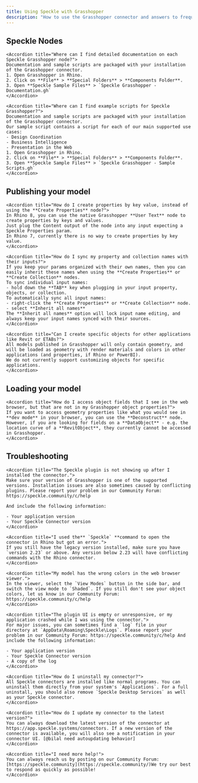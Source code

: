 ```yaml
---
title: Using Speckle with Grasshopper
description: "How to use the Grasshopper connector and answers to frequently asked questions"
---
```


## Speckle Nodes

<AccordionGroup>

    <Accordion title="Where can I find detailed documentation on each Speckle Grasshopper node?">
    Documentation and sample scripts are packaged with your installation of the Grasshopper connector.
    1. Open Grasshopper in Rhino.
    2. Click on **File** > **Special Folders** > **Components Folder**.
    3. Open **Speckle Sample Files** > `Speckle Grasshopper - Documentation.gh`
    </Accordion>

    <Accordion title="Where can I find example scripts for Speckle Grasshopper?">
    Documentation and sample scripts are packaged with your installation of the Grasshopper connector.
    Our sample script contains a script for each of our main supported use cases:
    - Design Coordination
    - Business Intelligence
    - Presentation in the Web
    1. Open Grasshopper in Rhino.
    2. Click on **File** > **Special Folders** > **Components Folder**.
    3. Open **Speckle Sample Files** > `Speckle Grasshopper - Sample Scripts.gh`
    </Accordion>

</AccordionGroup>    


## Publishing your model

<AccordionGroup>

    <Accordion title="How do I create properties by key value, instead of using the **Create Properties** node?">
    In Rhino 8, you can use the native Grasshopper **User Text** node to create properties by keys and values.
    Just plug the Content output of the node into any input expecting a Speckle Properties param. 
    In Rhino 7, currently there is no way to create properties by key value.
    </Accordion>

    <Accordion title="How do I sync my property and collection names with their inputs?">
    If you keep your params organized with their own names, then you can easily inherit these names when using the **Create Properties** or **Create Collection** nodes.
    To sync individual input names:
    - hold down the **TAB** key when plugging in your input property, objects, or collection.
    To automatically sync all input names:
    - right-click the **Create Properties** or **Create Collection** node.
    - select **Inherit all names**
    The **Inherit all names** option will lock input name editing, and always keep your input names synced with their sources.
    </Accordion>

    <Accordion title="Can I create specific objects for other applications like Revit or ETABs?">
    All models published in Grasshopper will only contain geometry, and will be loaded as geometry with render materials and colors in other applications (and properties, if Rhino or PowerBI). 
    We do not currently support customizing objects for specific applications.
    </Accordion>

</AccordionGroup>    

## Loading your model

<AccordionGroup>

    <Accordion title="How do I access object fields that I see in the web browser, but that are not in my Grasshopper object properties?">
    If you want to access geometry properties like what you would see in **dev mode** in your browser, you can use the **Deconstruct** node.
    However, if you are looking for fields on a **DataObject** - e.g. the location curve of a **RevitObject**, they currently cannot be accessed in Grasshopper.
    </Accordion>

</AccordionGroup>

## Troubleshooting

<AccordionGroup>

    <Accordion title="The Speckle plugin is not showing up after I installed the connector.">
    Make sure your version of Grasshopper is one of the supported versions. Installation issues are also sometimes caused by conflicting plugins. Please report your problem in our Community Forum: https://speckle.community/c/help
    
    And include the following information:
    
    - Your application version
    - Your Speckle Connector version
    </Accordion>

    <Accordion title="I used the** `Speckle` **command to open the connector in Rhino but got an error.">
    If you still have the legacy version installed, make sure you have `version 2.23` or above. Any version below 2.23 will have conflicting commands with the Rhino connector.
    </Accordion>

    <Accordion title="My model has the wrong colors in the web browser viewer.">
    In the viewer, select the `View Modes` button in the side bar, and switch the view mode to `Shaded`. If you still don't see your object colors, let us know in our Community Forum: https://speckle.community/c/help
    </Accordion>

    <Accordion title="The plugin UI is empty or unresponsive, or my application crashed while I was using the connector.">
    For major issues, you can sometimes find a `log` file in your directory at `AppData\Roaming\Speckle\Logs`. Please report your problem in our Community Forum: https://speckle.community/c/help And include the following information:
    
    - Your application version
    - Your Speckle Connector version
    - A copy of the log
    </Accordion>

    <Accordion title="How do I uninstall my connector?">
    All Speckle connectors are installed like normal programs. You can uninstall them directly from your system's `Applications`. For a full uninstall, you should also remove `Speckle Desktop Services` as well as your Speckle connector.
    </Accordion>

    <Accordion title="How do I update my connector to the latest version?">
    You can always download the latest version of the connector at https://app.speckle.systems/connectors. If a new version of the connector is available, you will also see a notification in your connector UI. [@bilal need autoupdating behavior]
    </Accordion>

    <Accordion title="I need more help!">
    You can always reach us by posting on our Community Forum: [https://speckle.community](https://speckle.community/)We try our best to respond as quickly as possible!
    </Accordion>

</AccordionGroup>